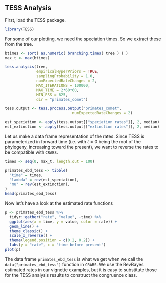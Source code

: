 ## TESS Analysis {#tess}

First, load the TESS package.
```r
library(TESS)
```

For some of our plotting, we need the speciation times.
So we extract these from the tree.
```r
btimes <- sort( as.numeric( branching.times( tree ) ) )
max_t <- max(btimes)
```

```r
tess.analysis(tree,
              empiricalHyperPriors = TRUE,
              samplingProbability = 1.0,
              numExpectedRateChanges = 2,
              MAX_ITERATIONS = 100000,
              MAX_TIME = 2*60*60,
              MIN_ESS = 625,
              dir = "primates_comet")
```

```r
tess.output <- tess.process.output("primates_comet",
                              numExpectedRateChanges = 2)
```

```r
est_speciation <- apply(tess.output[["speciation rates"]], 2, median)
est_extinction <- apply(tess.output[["extinction rates"]], 2, median)
```

Let us make a data frame representation of the rates. Since TESS is parameterized in forward time (i.e. with $t = 0$ being the root of the phylogeny, increasing toward the present), we want to reverse the rates to be compatible with `CRABS`.
```r
times <- seq(0, max_t, length.out = 100)

primates_ebd_tess <- tibble(
  "time" = times,
  "lambda" = rev(est_speciation),
  "mu" = rev(est_extinction),
)
head(primates_ebd_tess)
```
Now let's have a look at the estimated rate functions
```r
p <- primates_ebd_tess %>%
  tidyr::gather("rate", "value", -time) %>%
  ggplot(aes(x = time, y = value, color = rate)) +
  geom_line() +
  theme_classic() +
  scale_x_reverse() +
  theme(legend.position = c(0.2, 0.2)) +
  labs(y = "rate", x = "time before present")
plot(p)
```

The data frame `primates_ebd_tess` is what we get when we call the `data("primates_ebd_tess")` function in `CRABS`. We use the RevBayes estimated rates in our vignette examples, but it is easy to substitute those for the TESS analysis results to construct the congruence class.